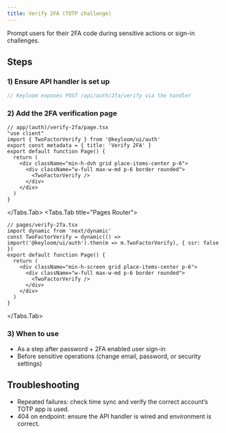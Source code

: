 ```yaml
---
title: Verify 2FA (TOTP challenge)
---
```




Prompt users for their 2FA code during sensitive actions or sign-in challenges.

## Steps

<Steps>

### 1) Ensure API handler is set up

```ts
// Keyloom exposes POST /api/auth/2fa/verify via the handler
```

### 2) Add the 2FA verification page

<Tabs>
<Tabs.Tab title="App Router">

```tsx
// app/(auth)/verify-2fa/page.tsx
"use client"
import { TwoFactorVerify } from '@keyloom/ui/auth'
export const metadata = { title: 'Verify 2FA' }
export default function Page() {
  return (
    <div className="min-h-dvh grid place-items-center p-6">
      <div className="w-full max-w-md p-6 border rounded">
        <TwoFactorVerify />
      </div>
    </div>
  )
}
```

</Tabs.Tab>
<Tabs.Tab title="Pages Router">

```tsx
// pages/verify-2fa.tsx
import dynamic from 'next/dynamic'
const TwoFactorVerify = dynamic(() => import('@keyloom/ui/auth').then(m => m.TwoFactorVerify), { ssr: false })
export default function Page() {
  return (
    <div className="min-h-screen grid place-items-center p-6">
      <div className="w-full max-w-md p-6 border rounded">
        <TwoFactorVerify />
      </div>
    </div>
  )
}
```

</Tabs.Tab>
</Tabs>

### 3) When to use

- As a step after password + 2FA enabled user sign-in
- Before sensitive operations (change email, password, or security settings)

</Steps>

## Troubleshooting

- Repeated failures: check time sync and verify the correct account’s TOTP app is used.
- 404 on endpoint: ensure the API handler is wired and environment is correct.

